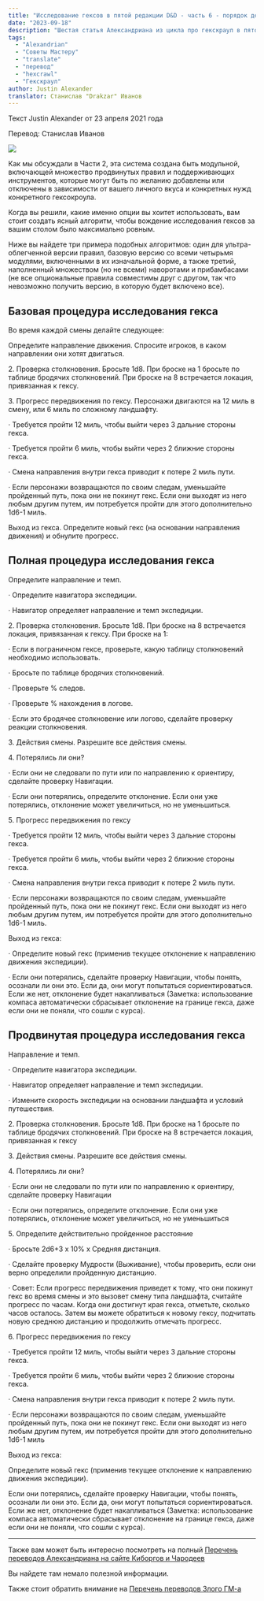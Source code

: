 ```yaml
---
title: "Исследование гексов в пятой редакции D&D - часть 6 - порядок действий в смену"
date: "2023-09-18"
description: "Шестая статья Александриана из цикла про гекскраул в пятой редакции D&D про порядок действий в смену #alexandrian #gmtips #hexcrawl"
tags:
  - "Alexandrian"
  - "Советы Мастеру"
  - "translate"
  - "перевод"
  - "hexcrawl"
  - "Гекскраул"
author: Justin Alexander
translator: Станислав "Drakzar" Иванов
---
```


Текст Justin Alexander от 23 апреля 2021 года

Перевод: Станислав Иванов

![](/images/hexcrawl-5e-6-1.jpg)

Как мы обсуждали в Части 2, эта система создана быть модульной, включающей множество продвинутых правил и поддерживающих инструментов, которые могут быть по желанию добавлены или отключены в зависимости от вашего личного вкуса и конкретных нужд конкретного гексокроула.

Когда вы решили, какие именно опции вы хоитет использовать, вам стоит создать ясный алгоритм, чтобы вождение исследования гексов за вашим столом было максимально ровным.

Ниже вы найдете три примера подобных алгоритмов: один для ультра-облегченной версии правил, базовую версию со всеми четырьмя модулями, включенными в их изначальной форме, а также третий, наполненный множеством (но не всеми) наворотами и прибамбасами (не все опциональные правила совместимы друг с другом, так что невозможно получить версию, в которую будет включено все).

## Базовая процедура исследования гекса

Во время каждой смены делайте следующее:

Определите направление движения. Спросите игроков, в каком направлении они хотят двигаться.

2\. Проверка столкновения. Бросьте 1d8. При броске на 1 бросьте по таблице бродячих столкновений. При броске на 8 встречается локация, привязанная к гексу.

3\. Прогресс передвижения по гексу. Персонажи двигаются на 12 миль в смену, или 6 миль по сложному ландшафту.

· Требуется пройти 12 миль, чтобы выйти через 3 дальние стороны гекса.

· Требуется пройти 6 миль, чтобы выйти через 2 ближние стороны гекса.

· Смена направления внутри гекса приводит к потере 2 миль пути.

· Если персонажи возвращаются по своим следам, уменьшайте пройденный путь, пока они не покинут гекс. Если они выходят из него любым другим путем, им потребуется пройти для этого дополнительно 1d6-1 миль.

Выход из гекса. Определите новый гекс (на основании направления движения) и обнулите прогресс.

## Полная процедура исследования гекса

Определите направление и темп.

· Определите навигатора экспедиции.

· Навигатор определяет направление и темп экспедиции.

2\. Проверка столкновения. Бросьте 1d8. При броске на 8 встречается локация, привязанная к гексу. При броске на 1:

· Если в пограничном гексе, проверьте, какую таблицу столкновений необходимо использовать.

· Бросьте по таблице бродячих столкновений.

· Проверьте % следов.

· Проверьте % нахождения в логове.

· Если это бродячее столкновение или логово, сделайте проверку реакции столкновения.

3\. Действия смены. Разрешите все действия смены.

4\. Потерялись ли они?

· Если они не следовали по пути или по направлению к ориентиру, сделайте проверку Навигации.

· Если они потерялись, определите отклонение. Если они уже потерялись, отклонение может увеличиться, но не уменьшиться.

5\. Прогресс передвижения по гексу

· Требуется пройти 12 миль, чтобы выйти через 3 дальние стороны гекса.

· Требуется пройти 6 миль, чтобы выйти через 2 ближние стороны гекса.

· Смена направления внутри гекса приводит к потере 2 миль пути.

· Если персонажи возвращаются по своим следам, уменьшайте пройденный путь, пока они не покинут гекс. Если они выходят из него любым другим путем, им потребуется пройти для этого дополнительно 1d6-1 миль.

Выход из гекса:

· Определите новый гекс (применив текущее отклонение к направлению движения экспедиции).

· Если они потерялись, сделайте проверку Навигации, чтобы понять, осознали ли они это. Если да, они могут попытаться сориентироваться. Если же нет, отклонение будет накапливаться (Заметка: использование компаса автоматически сбрасывает отклонение на границе гекса, даже если они не поняли, что сошли с курса).

## Продвинутая процедура исследования гекса

Направление и темп.

· Определите навигатора экспедиции.

· Навигатор определяет направление и темп экспедиции.

· Измените скорость экспедиции на основании ландшафта и условий путешествия.

2\. Проверка столкновения. Бросьте 1d8. При броске на 1 бросьте по таблице бродячих столкновений. При броске на 8 встречается локация, привязанная к гексу

3\. Действия смены. Разрешите все действия смены.

4\. Потерялись ли они?

· Если они не следовали по пути или по направлению к ориентиру, сделайте проверку Навигации

· Если они потерялись, определите отклонение. Если они уже потерялись, отклонение может увеличиться, но не уменьшиться

5\. Определите действительно пройденное расстояние

· Бросьте 2d6+3 x 10% x Средняя дистанция.

· Сделайте проверку Мудрости (Выживание), чтобы проверить, если они верно определили пройденную дистанцию.

· Совет: Если прогресс передвижения приведет к тому, что они покинут гекс во время смены и это вызовет смену типа ландшафта, считайте прогресс по часам. Когда они достигнут края гекса, отметьте, сколько часов осталось. Затем вы можете обратиться к новому гексу, подчитать новую среднюю дистанцию и продолжить отмечать прогресс.

6\. Прогресс передвижения по гексу

· Требуется пройти 12 миль, чтобы выйти через 3 дальние стороны гекса.

· Требуется пройти 6 миль, чтобы выйти через 2 ближние стороны гекса.

· Смена направления внутри гекса приводит к потере 2 миль пути.

· Если персонажи возвращаются по своим следам, уменьшайте пройденный путь, пока они не покинут гекс. Если они выходят из него любым другим путем, им потребуется пройти для этого дополнительно 1d6-1 миль

Выход из гекса:

Определите новый гекс (применив текущее отклонение к направлению движения экспедиции).

Если они потерялись, сделайте проверку Навигации, чтобы понять, осознали ли они это. Если да, они могут попытаться сориентироваться. Если же нет, отклонение будет накапливаться (Заметка: использование компаса автоматически сбрасывает отклонение на границе гекса, даже если они не поняли, что сошли с курса).

---

Также вам может быть интересно посмотреть на полный
[Перечень переводов Александриана на сайте Киборгов и Чародеев](/posts/translations/alexandrian-index)

Вы найдете там немало полезной информации.

Также стоит обратить внимание на [Перечень переводов Злого ГМ-а](/posts/translations/angrygm-index)
